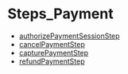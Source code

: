 
# Steps\_Payment

- [authorizePaymentSessionStep](../../functions/core_flows.authorizePaymentSessionStep/page.mdx)
- [cancelPaymentStep](../../functions/core_flows.cancelPaymentStep/page.mdx)
- [capturePaymentStep](../../functions/core_flows.capturePaymentStep/page.mdx)
- [refundPaymentStep](../../functions/core_flows.refundPaymentStep/page.mdx)
